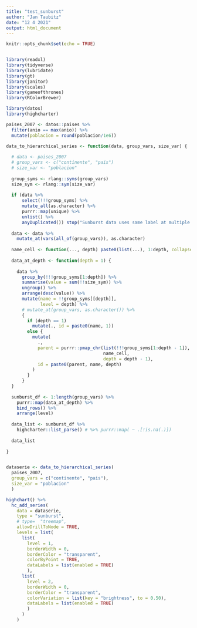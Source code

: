 ```yaml
---
title: "test_sunburst"
author: "Jan Taubitz"
date: "12 4 2021"
output: html_document
---
```


```r
knitr::opts_chunk$set(echo = TRUE)


library(readxl)
library(tidyverse)
library(lubridate)
library(gt)
library(janitor)
library(scales)
library(gameofthrones)
library(RColorBrewer)

library(datos)
library(highcharter)
```

```r
paises_2007 <- datos::paises %>% 
  filter(anio == max(anio)) %>% 
  mutate(poblacion = round(poblacion/1e6))

data_to_hierarchical_series <- function(data, group_vars, size_var) {
  
  # data <- paises_2007
  # group_vars <- c("continente", "pais")
  # size_var <- "poblacion"
  
  group_syms <- rlang::syms(group_vars)
  size_sym <- rlang::sym(size_var)
  
  if (data %>%
      select(!!!group_syms) %>%
      mutate_all(as.character) %>%
      purrr::map(unique) %>%
      unlist() %>%
      anyDuplicated()) stop("Sunburst data uses same label at multiple levels.")
  
  data <- data %>%
    mutate_at(vars(all_of(group_vars)), as.character)
  
  name_cell <- function(..., depth) paste0(list(...), 1:depth, collapse = "")
  
  data_at_depth <- function(depth = 1) {
    
    data %>%
      group_by(!!!group_syms[1:depth]) %>%
      summarise(value = sum(!!size_sym)) %>%
      ungroup() %>%
      arrange(desc(value)) %>% 
      mutate(name = !!group_syms[[depth]],
             level = depth) %>%
      # mutate_at(group_vars, as.character()) %>%
      {
        if (depth == 1)
          mutate(., id = paste0(name, 1))
        else {
          mutate(
            .,
            parent = purrr::pmap_chr(list(!!!group_syms[1:depth - 1]),
                                     name_cell,
                                     depth = depth - 1),
            id = paste0(parent, name, depth)
          )
        }
      }
  }
  
  sunburst_df <- 1:length(group_vars) %>%
    purrr::map(data_at_depth) %>%
    bind_rows() %>%
    arrange(level)
  
  data_list <- sunburst_df %>%
    highcharter::list_parse() # %>% purrr::map( ~ .[!is.na(.)])
  
  data_list
  
}


dataserie <- data_to_hierarchical_series(
  paises_2007,
  group_vars = c("continente", "pais"),
  size_var = "poblacion"
  )

highchart() %>%
  hc_add_series(
    data = dataserie,
    type = "sunburst",
    # type=  "treemap",
    allowDrillToNode = TRUE,
    levels = list(
      list(
        level = 1,
        borderWidth = 0,
        borderColor = "transparent",
        colorByPoint = TRUE,
        dataLabels = list(enabled = TRUE)
        ),
      list(
        level = 2,
        borderWidth = 0,
        borderColor = "transparent",
        colorVariation = list(key = "brightness", to = 0.50),
        dataLabels = list(enabled = TRUE)
        )
      )
    )
```

